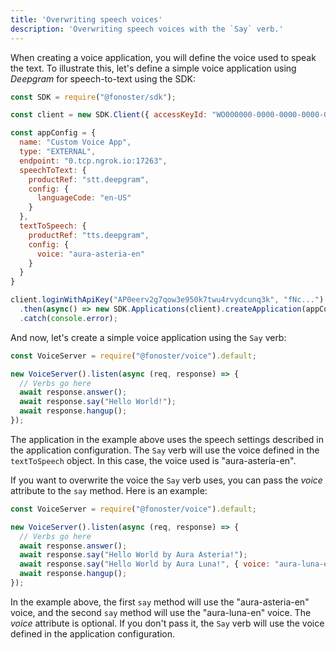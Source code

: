 ```yaml
---
title: 'Overwriting speech voices'
description: 'Overwriting speech voices with the `Say` verb.'
---
```


When creating a voice application, you will define the voice used to speak the text. To illustrate this, let's define a simple voice application using _Deepgram_ for speech-to-text using the SDK:

```javascript create-app.js {10-13}
const SDK = require("@fonoster/sdk");

const client = new SDK.Client({ accessKeyId: "WO000000-0000-0000-0000-000000000000" });

const appConfig = {
  name: "Custom Voice App",
  type: "EXTERNAL",
  endpoint: "0.tcp.ngrok.io:17263",
  speechToText: {
    productRef: "stt.deepgram",
    config: {
      languageCode: "en-US"
    }
  },
  textToSpeech: {
    productRef: "tts.deepgram",
    config: {
      voice: "aura-asteria-en"
    }
  }
}

client.loginWithApiKey("AP0eerv2g7qow3e950k7twu4rvydcunq3k", "fNc...")
  .then(async() => new SDK.Applications(client).createApplication(appConfig))
  .catch(console.error);
```

And now, let's create a simple voice application using the `Say` verb:

```javascript server.js
const VoiceServer = require("@fonoster/voice").default;

new VoiceServer().listen(async (req, response) => {
  // Verbs go here
  await response.answer();
  await response.say("Hello World!");
  await response.hangup();
});
```

The application in the example above uses the speech settings described in the application configuration. The `Say` verb will use the voice defined in the `textToSpeech` object. In this case, the voice used is "aura-asteria-en".

If you want to overwrite the voice the `Say` verb uses, you can pass the _voice_ attribute to the `say` method. Here is an example:

```javascript server.js {7}
const VoiceServer = require("@fonoster/voice").default;

new VoiceServer().listen(async (req, response) => {
  // Verbs go here
  await response.answer();
  await response.say("Hello World by Aura Asteria!");
  await response.say("Hello World by Aura Luna!", { voice: "aura-luna-en" });
  await response.hangup();
});
```

In the example above, the first `say` method will use the "aura-asteria-en" voice, and the second `say` method will use the "aura-luna-en" voice. The _voice_ attribute is optional. If you don't pass it, the `Say` verb will use the voice defined in the application configuration.